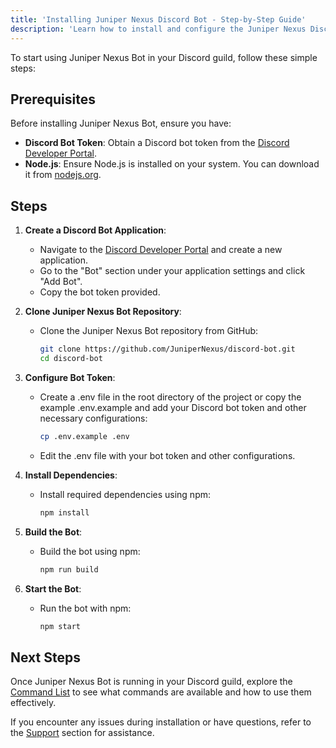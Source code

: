 ```yaml
---
title: 'Installing Juniper Nexus Discord Bot - Step-by-Step Guide'
description: 'Learn how to install and configure the Juniper Nexus Discord Bot in your guild. Follow our detailed instructions to get started quickly and easily.'
---
```


To start using Juniper Nexus Bot in your Discord guild, follow these simple steps:

## Prerequisites

Before installing Juniper Nexus Bot, ensure you have:

-   **Discord Bot Token**: Obtain a Discord bot token from the [Discord Developer Portal](https://discord.com/developers/applications).
-   **Node.js**: Ensure Node.js is installed on your system. You can download it from [nodejs.org](https://nodejs.org/).

## Steps

1. **Create a Discord Bot Application**:

    - Navigate to the [Discord Developer Portal](https://discord.com/developers/applications) and create a new application.
    - Go to the "Bot" section under your application settings and click "Add Bot".
    - Copy the bot token provided.

2. **Clone Juniper Nexus Bot Repository**:

    - Clone the Juniper Nexus Bot repository from GitHub:

        ```sh copy filename="Terminal"
        git clone https://github.com/JuniperNexus/discord-bot.git
        cd discord-bot
        ```

3. **Configure Bot Token**:

    - Create a .env file in the root directory of the project or copy the example .env.example and add your Discord bot token and other necessary configurations:

        ```sh copy filename="Terminal"
        cp .env.example .env
        ```

    - Edit the .env file with your bot token and other configurations.

4. **Install Dependencies**:

    - Install required dependencies using npm:

        ```sh copy filename="Terminal"
        npm install
        ```

5. **Build the Bot**:

    - Build the bot using npm:

        ```sh copy filename="Terminal"
        npm run build
        ```

6. **Start the Bot**:

    - Run the bot with npm:

        ```sh copy filename="Terminal"
        npm start
        ```

## Next Steps

Once Juniper Nexus Bot is running in your Discord guild, explore the [Command List](../commands) to see what commands are available and how to use them effectively.

If you encounter any issues during installation or have questions, refer to the [Support](../support) section for assistance.
